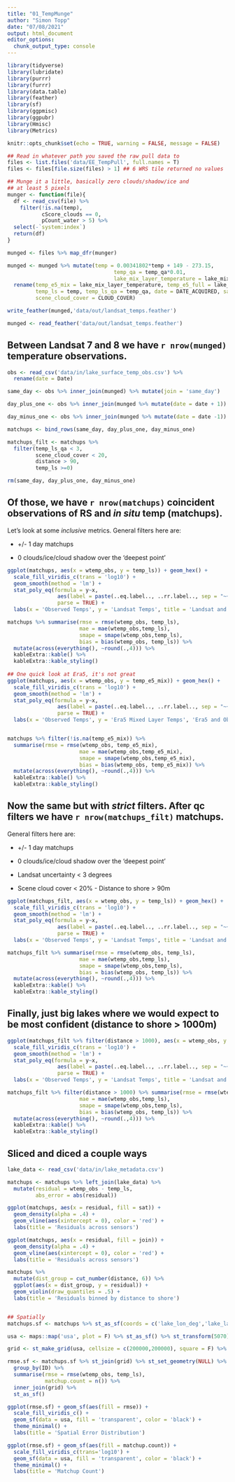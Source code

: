 ```yaml
---
title: "01_TempMunge"
author: "Simon Topp"
date: "07/08/2021"
output: html_document
editor_options: 
  chunk_output_type: console
---
```


```r
library(tidyverse)
library(lubridate)
library(purrr)
library(furrr)
library(data.table)
library(feather)
library(sf)
library(ggpmisc)
library(ggpubr)
library(Hmisc)
library(Metrics)

knitr::opts_chunk$set(echo = TRUE, warning = FALSE, message = FALSE)
```

```r
## Read in whatever path you saved the raw pull data to
files <- list.files('data/EE_TempPull', full.names = T)
files <- files[file.size(files) > 1] ## 6 WRS tile returned no values

## Munge it a little, basically zero clouds/shadow/ice and
## at least 5 pixels
munger <- function(file){
  df <- read_csv(file) %>%
    filter(!is.na(temp),
           cScore_clouds == 0,
           pCount_water > 5) %>%
  select(-`system:index`)
  return(df)
}

munged <- files %>% map_dfr(munger)

munged <- munged %>% mutate(temp = 0.00341802*temp + 149 - 273.15,
                                  temp_qa = temp_qa*0.01,
                                  lake_mix_layer_temperature = lake_mix_layer_temperature - 273.15) %>%
  rename(temp_e5_mix = lake_mix_layer_temperature, temp_e5_full = lake_total_layer_temperature, 
         temp_ls = temp, temp_ls_qa = temp_qa, date = DATE_ACQUIRED, sat = SPACECRAFT_ID, 
         scene_cloud_cover = CLOUD_COVER)

write_feather(munged,'data/out/landsat_temps.feather')
```

```r
munged <- read_feather('data/out/landsat_temps.feather')
```

## Between Landsat 7 and 8 we have `r nrow(munged)` temperature observations.

```r

obs <- read_csv('data/in/lake_surface_temp_obs.csv') %>%
  rename(date = Date)

same_day <- obs %>% inner_join(munged) %>% mutate(join = 'same_day')

day_plus_one <- obs %>% inner_join(munged %>% mutate(date = date + 1)) %>% mutate(join = 'day_plus_1')

day_minus_one <- obs %>% inner_join(munged %>% mutate(date = date -1)) %>% mutate(join = 'day_minus_1')

matchups <- bind_rows(same_day, day_plus_one, day_minus_one)

matchups_filt <- matchups %>%
  filter(temp_ls_qa < 3,
         scene_cloud_cover < 20,
         distance > 90,
         temp_ls >=0)

rm(same_day, day_plus_one, day_minus_one)
```

## Of those, we have `r nrow(matchups)` coincident observations of RS and *in situ* temp (matchups).

Let's look at some *inclusive* metrics. General filters here are:

-   +/- 1 day matchups

-   0 clouds/ice/cloud shadow over the 'deepest point'

```r
ggplot(matchups, aes(x = wtemp_obs, y = temp_ls)) + geom_hex() +
  scale_fill_viridis_c(trans = 'log10') +
  geom_smooth(method = 'lm') +
  stat_poly_eq(formula = y~x, 
                aes(label = paste(..eq.label.., ..rr.label.., sep = "~~~")), 
                parse = TRUE) +
  labs(x = 'Observed Temps', y = 'Landsat Temps', title = 'Landsat and Observed')

matchups %>% summarise(rmse = rmse(wtemp_obs, temp_ls),
                       mae = mae(wtemp_obs,temp_ls),
                       smape = smape(wtemp_obs,temp_ls),
                       bias = bias(wtemp_obs, temp_ls)) %>%
  mutate(across(everything(), ~round(.,4))) %>%
  kableExtra::kable() %>%
  kableExtra::kable_styling()
  
## One quick look at Era5, it's not great
ggplot(matchups, aes(x = wtemp_obs, y = temp_e5_mix)) + geom_hex() +
  scale_fill_viridis_c(trans = 'log10') +
  geom_smooth(method = 'lm') +
  stat_poly_eq(formula = y~x, 
                aes(label = paste(..eq.label.., ..rr.label.., sep = "~~~")), 
                parse = TRUE) +
  labs(x = 'Observed Temps', y = 'Era5 Mixed Layer Temps', 'Era5 and Observed')


matchups %>% filter(!is.na(temp_e5_mix)) %>%
  summarise(rmse = rmse(wtemp_obs, temp_e5_mix),
                       mae = mae(wtemp_obs,temp_e5_mix),
                       smape = smape(wtemp_obs,temp_e5_mix),
                       bias = bias(wtemp_obs, temp_e5_mix)) %>%
  mutate(across(everything(), ~round(.,4))) %>%
  kableExtra::kable() %>%
  kableExtra::kable_styling()
```

## Now the same but with *strict* filters. After qc filters we have `r nrow(matchups_filt)` matchups.

General filters here are:

-   +/- 1 day matchups

-   0 clouds/ice/cloud shadow over the 'deepest point'

-   Landsat uncertainty \< 3 degrees

-   Scene cloud cover \< 20% - Distance to shore \> 90m

```r
ggplot(matchups_filt, aes(x = wtemp_obs, y = temp_ls)) + geom_hex() +
  scale_fill_viridis_c(trans = 'log10') +
  geom_smooth(method = 'lm') +
  stat_poly_eq(formula = y~x, 
                aes(label = paste(..eq.label.., ..rr.label.., sep = "~~~")), 
                parse = TRUE) +
  labs(x = 'Observed Temps', y = 'Landsat Temps', title = 'Landsat and Observed')

matchups_filt %>% summarise(rmse = rmse(wtemp_obs, temp_ls),
                       mae = mae(wtemp_obs,temp_ls),
                       smape = smape(wtemp_obs,temp_ls),
                       bias = bias(wtemp_obs, temp_ls)) %>%
  mutate(across(everything(), ~round(.,4))) %>%
  kableExtra::kable() %>%
  kableExtra::kable_styling()
```

## Finally, just big lakes where we would expect to be most confident (distance to shore \> 1000m)

```r
ggplot(matchups_filt %>% filter(distance > 1000), aes(x = wtemp_obs, y = temp_ls)) + geom_hex() +
  scale_fill_viridis_c(trans = 'log10') +
  geom_smooth(method = 'lm') +
  stat_poly_eq(formula = y~x, 
                aes(label = paste(..eq.label.., ..rr.label.., sep = "~~~")), 
                parse = TRUE) +
  labs(x = 'Observed Temps', y = 'Landsat Temps', title = 'Landsat and Observed')

matchups_filt %>% filter(distance > 1000) %>% summarise(rmse = rmse(wtemp_obs, temp_ls),
                       mae = mae(wtemp_obs,temp_ls),
                       smape = smape(wtemp_obs,temp_ls),
                       bias = bias(wtemp_obs, temp_ls)) %>%
  mutate(across(everything(), ~round(.,4))) %>%
  kableExtra::kable() %>%
  kableExtra::kable_styling()
```

## Sliced and diced a couple ways

```r
lake_data <- read_csv('data/in/lake_metadata.csv')

matchups <- matchups %>% left_join(lake_data) %>% 
  mutate(residual = wtemp_obs - temp_ls,
         abs_error = abs(residual))

ggplot(matchups, aes(x = residual, fill = sat)) +
  geom_density(alpha = .4) +
  geom_vline(aes(xintercept = 0), color = 'red') +
  labs(title = 'Residuals across sensors')

ggplot(matchups, aes(x = residual, fill = join)) +
  geom_density(alpha = .4) +
  geom_vline(aes(xintercept = 0), color = 'red') +
  labs(title = 'Residuals across sensors')

matchups %>%
  mutate(dist_group = cut_number(distance, 6)) %>%
  ggplot(aes(x = dist_group, y = residual)) +
  geom_violin(draw_quantiles = .5) +
  labs(title = 'Residuals binned by distance to shore')


## Spatially
matchups.sf <- matchups %>% st_as_sf(coords = c('lake_lon_deg','lake_lat_deg'), crs = 4326) %>% st_transform(5070)

usa <- maps::map('usa', plot = F) %>% st_as_sf() %>% st_transform(5070) 

grid <- st_make_grid(usa, cellsize = c(200000,200000), square = F) %>% st_as_sf() %>% mutate(ID = row_number())

rmse.sf <- matchups.sf %>% st_join(grid) %>% st_set_geometry(NULL) %>%
  group_by(ID) %>%
  summarise(rmse = rmse(wtemp_obs, temp_ls),
            matchup.count = n()) %>%
  inner_join(grid) %>%
  st_as_sf() 

ggplot(rmse.sf) + geom_sf(aes(fill = rmse)) +
  scale_fill_viridis_c() +
  geom_sf(data = usa, fill = 'transparent', color = 'black') +
  theme_minimal() +
  labs(title = 'Spatial Error Distribution')

ggplot(rmse.sf) + geom_sf(aes(fill = matchup.count)) +
  scale_fill_viridis_c(trans='log10') +
  geom_sf(data = usa, fill = 'transparent', color = 'black') +
  theme_minimal() +
  labs(title = 'Matchup Count')

```
